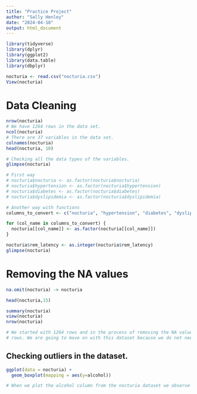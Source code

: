 ```yaml
---
title: "Practice Project"
author: "Sally Henley"
date: "2024-04-10"
output: html_document
---
```


```r
library(tidyverse)
library(dplyr)
library(ggplot2)
library(data.table)
library(dbplyr)
```
```r
nocturia <- read.csv("nocturia.csv")
View(nocturia)
```
# Data Cleaning
```r
nrow(nocturia)
# We have 1264 rows in the data set.
ncol(nocturia)
# There are 37 variables in the data set.
colnames(nocturia)
head(nocturia, 10)

# Checking all the data types of the variables.
glimpse(nocturia)

# First way 
# nocturia$nocturia <- as.factor(nocturia$nocturia)
# nocturia$hypertension <- as.factor(nocturia$hypertension)
# nocturia$diabetes <- as.factor(nocturia$diabetes)
# nocturia$dyslipidemia <- as.factor(nocturia$dyslipidemia)

# Another way with functions 
columns_to_convert <- c("nocturia", "hypertension", "diabetes", "dyslipidemia","diuretics","parkinsons", "cardiovascular_disease","stroke","kidney_disease")

for (col_name in columns_to_convert) {
  nocturia[[col_name]] <- as.factor(nocturia[[col_name]])
}

nocturia$rem_latency <- as.integer(nocturia$rem_latency)
glimpse(nocturia)
```

# Removing the NA values
```r
na.omit(nocturia) -> nocturia

head(nocturia,15)

summary(nocturia)
view(nocturia)
nrow(nocturia)

# We started with 1264 rows and in the process of removing the NA values we now have 750
# rows. We are going to move on with this dataset because we do not need any NA values in the dataset.
```
## Checking outliers in the dataset.

```r
ggplot(data = nocturia) +
  geom_boxplot(mapping = aes(y=alcohol))

# When we plot the alcohol column from the nocturia dataset we observe there are a few outliers which are very big and can tamper with the data.
```






